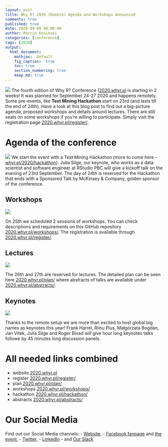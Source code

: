 ```yaml
---
layout: post
title: Why R? 2020 (Remote) Agenda and Workshops Announced
comments: true
published: true
date: 2020-09-09 08:00:00
author: Marcin Kosiński
categories: [conference]
tags: [2020]
output:
  html_document:
    mathjax:  default
    fig_caption:  true
    toc: true
    section_numbering: true
    keep_md: true
---
```


<img src="/images/fulls/whyr2020/updated_cover2020_small.jpg" class="fit image"> The fourth edition of Why R? Conference ([2020.whyr.pl](https://2020.whyr.pl/) is starting in 2 weeks! It was planned for September 24-27 2020 and happens remotely. Some pre-events, like **Text Mining Hackathon** start on 23rd (and lasts till the end of 24th). Have a look at this blog post to find out a big-picture agenda, proposed workshops and details around lectures. There are still seats on some workshops if you're willing to participate. Simply visit the registration page [2020.whyr.pl/register/](https://2020.whyr.pl/register/).

# Agenda of the conference

<img src="/images/fulls/whyr2020/agenda.jpg" class="fit image"> 
We start the event with a Text Mining Hackathon (more to come here - [whyr.pl/2020/hackathon](http://whyr.pl/foundation/2020/hackathon/)). Julia Silge, our keynote, who works as  a data scientist and software engineer at RStudio PBC will give a kickoff talk on the evening of 23rd September. The day of 24th is reserved for the Hackathon that ends with a Sponsored Talk by McKinsey & Company, golden sponsor of the conference.

## Workshops

<img src="/images/fulls/whyr2020/agenda_workshops.jpg" class="fit image"> 

On 25th we scheduled 2 sessions of workshops. You can check descriptions and requirements on this GitHub repository [2020.whyr.pl/workshops/](https://github.com/WhyR2020/workshops). The registration is available through [2020.whyr.pl/register/](https://2020.whyr.pl/register/).

## Lectures

<img src="/images/fulls/whyr2020/agenda_lectures.jpg" class="fit image"> 

The 26th and 27th are reserved for lectures. The detailed plan can be seen here [2020.whyr.pl/plan/](https://2020.whyr.pl/plan/) where abstracts of talks are available under [2020.whyr.pl/abstracts/](https://github.com/WhyR2020/abstracts).

## Keynotes

<img src="/images/fulls/whyr2020/keynotes/all_keynotes.JPG" class="fit image"> 

Thanks to the remote setup we are more than excited to host global big names as keynotes this year! Frank Harrel, Riinu Pius, Małgorzata Bogdan, Jan Vitek, Julia Silge and Roger Bivad will give hour long keynotes talks followe by 45 minutes long discussion panels.

# All needed links combined

- website   [2020.whyr.pl](https://2020.whyr.pl/)
- register  [2020.whyr.pl/register/](https://2020.whyr.pl/register/)
- plan      [2020.whyr.pl/plan/](https://2020.whyr.pl/plan/)
- workshops [2020.whyr.pl/workshops/](https://2020.whyr.pl/workshops/)
- hackathon [2020.whyr.pl/hackathon/](https://2020.whyr.pl/hackathon/)
- abstracts [2020.whyr.pl/abstracts/](https://2020.whyr.pl/abstracts/)

# Our Social Media

Find out our Social Media channels: 
- [Website](http://whyr.pl/2020/), 
- [Facebook fanpage](https://www.facebook.com/whyRconf/) and [the event](https://www.facebook.com/events/338207787063345/), 
- [Twitter](https://twitter.com/whyRconf), 
- [LinkedIn](https://www.linkedin.com/company/why-r/) 
- and [Our Slack](https://join.slack.com/t/whyr/shared_invite/enQtNzcwMjExODk0NzM3LTRkMjhkYzliYzc5MGJhMzRlMzc1YzM0ZWJmNjM4MGNmMmM0MzYzZWJjYjhkZWM4ODA3MGY4MTUwNmJhMGNjNmY)


